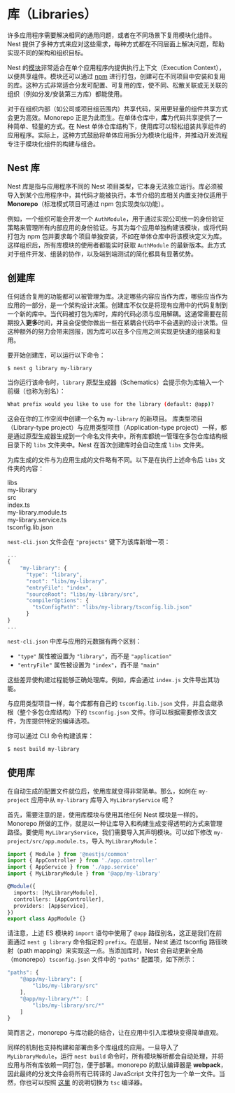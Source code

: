 # 库（Libraries）

许多应用程序需要解决相同的通用问题，或者在不同场景下复用模块化组件。Nest 提供了多种方式来应对这些需求，每种方式都在不同层面上解决问题，帮助实现不同的架构和组织目标。

Nest 的[模块](/modules)非常适合在单个应用程序内提供执行上下文（Execution Context），以便共享组件。模块还可以通过 [npm](https://npmjs.com) 进行打包，创建可在不同项目中安装和复用的库。这种方式非常适合分发可配置、可复用的库，使不同、松散关联或无关联的组织（例如分发/安装第三方库）都能使用。

对于在组织内部（如公司或项目组范围内）共享代码，采用更轻量的组件共享方式会更为高效。Monorepo 正是为此而生。在单体仓库中，**库**为代码共享提供了一种简单、轻量的方式。在 Nest 单体仓库结构下，使用库可以轻松组装共享组件的应用程序。实际上，这种方式鼓励将单体应用拆分为模块化组件，并推动开发流程专注于模块化组件的构建与组合。

## Nest 库

Nest 库是指与应用程序不同的 Nest 项目类型，它本身无法独立运行。库必须被导入到某个应用程序中，其代码才能被执行。本节介绍的库相关内置支持仅适用于**Monorepo**（标准模式项目可通过 npm 包实现类似功能）。

例如，一个组织可能会开发一个 `AuthModule`，用于通过实现公司统一的身份验证策略来管理所有内部应用的身份验证。与其为每个应用单独构建该模块，或将代码打包为 npm 包并要求每个项目单独安装，不如在单体仓库中将该模块定义为库。这样组织后，所有库模块的使用者都能实时获取 `AuthModule` 的最新版本。此方式对于组件开发、组装的协作，以及端到端测试的简化都具有显著优势。

## 创建库

任何适合复用的功能都可以被管理为库。决定哪些内容应当作为库，哪些应当作为应用的一部分，是一个架构设计决策。创建库不仅仅是将现有应用中的代码复制到一个新的库中。当代码被打包为库时，库的代码必须与应用解耦。这通常需要在前期投入**更多**时间，并且会促使你做出一些在紧耦合代码中不会遇到的设计决策。但这种额外的努力会带来回报，因为库可以在多个应用之间实现更快速的组装和复用。

要开始创建库，可以运行以下命令：

```bash
$ nest g library my-library
```

当你运行该命令时，`library` 原型生成器（Schematics）会提示你为库输入一个前缀（也称为别名）：

```bash
What prefix would you like to use for the library (default: @app)?
```

这会在你的工作空间中创建一个名为 `my-library` 的新项目。
库类型项目（Library-type project）与应用类型项目（Application-type project）一样，都是通过原型生成器生成到一个命名文件夹中。所有库都统一管理在多包仓库结构根目录下的 `libs` 文件夹中。Nest 在首次创建库时会自动生成 `libs` 文件夹。

为库生成的文件与为应用生成的文件略有不同。以下是在执行上述命令后 `libs` 文件夹的内容：

<div class="file-tree">
  <div class="item">libs</div>
  <div class="children">
    <div class="item">my-library</div>
    <div class="children">
      <div class="item">src</div>
      <div class="children">
        <div class="item">index.ts</div>
        <div class="item">my-library.module.ts</div>
        <div class="item">my-library.service.ts</div>
      </div>
      <div class="item">tsconfig.lib.json</div>
    </div>
  </div>
</div>

`nest-cli.json` 文件会在 `"projects"` 键下为该库新增一项：

```javascript
...
{
    "my-library": {
      "type": "library",
      "root": "libs/my-library",
      "entryFile": "index",
      "sourceRoot": "libs/my-library/src",
      "compilerOptions": {
        "tsConfigPath": "libs/my-library/tsconfig.lib.json"
      }
}
...
```

`nest-cli.json` 中库与应用的元数据有两个区别：

- `"type"` 属性被设置为 `"library"`，而不是 `"application"`
- `"entryFile"` 属性被设置为 `"index"`，而不是 `"main"`

这些差异使构建过程能够正确处理库。例如，库会通过 `index.js` 文件导出其功能。

与应用类型项目一样，每个库都有自己的 `tsconfig.lib.json` 文件，并且会继承根（整个多包仓库结构）下的 `tsconfig.json` 文件。你可以根据需要修改该文件，为库提供特定的编译选项。

你可以通过 CLI 命令构建该库：

```bash
$ nest build my-library
```

## 使用库

在自动生成的配置文件就位后，使用库就变得非常简单。那么，如何在 `my-project` 应用中从 `my-library` 库导入 `MyLibraryService` 呢？

首先，需要注意的是，使用库模块与使用其他任何 Nest 模块是一样的。Monorepo 所做的工作，就是以一种让库导入和构建生成变得透明的方式来管理路径。要使用 `MyLibraryService`，我们需要导入其声明模块。可以如下修改 `my-project/src/app.module.ts`，导入 `MyLibraryModule`：

```ts
import { Module } from '@nestjs/common'
import { AppController } from './app.controller'
import { AppService } from './app.service'
import { MyLibraryModule } from '@app/my-library'

@Module({
  imports: [MyLibraryModule],
  controllers: [AppController],
  providers: [AppService],
})
export class AppModule {}
```

请注意，上述 ES 模块的 `import` 语句中使用了 `@app` 路径别名，这正是我们在前面通过 `nest g library` 命令指定的 `prefix`。在底层，Nest 通过 tsconfig 路径映射（path mapping）来实现这一点。当添加库时，Nest 会自动更新全局（monorepo）`tsconfig.json` 文件中的 `"paths"` 配置项，如下所示：

```javascript
"paths": {
    "@app/my-library": [
        "libs/my-library/src"
    ],
    "@app/my-library/*": [
        "libs/my-library/src/*"
    ]
}
```

简而言之，monorepo 与库功能的结合，让在应用中引入库模块变得简单直观。

同样的机制也支持构建和部署由多个库组成的应用。一旦导入了 `MyLibraryModule`，运行 `nest build` 命令时，所有模块解析都会自动处理，并将应用与所有库依赖一同打包，便于部署。monorepo 的默认编译器是 **webpack**，因此最终的分发文件会将所有已转译的 JavaScript 文件打包为一个单一文件。当然，你也可以按照 [这里](/cli/monorepo#global-compiler-options) 的说明切换为 `tsc` 编译器。
